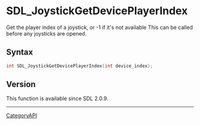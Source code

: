 = SDL_JoystickGetDevicePlayerIndex =

Get the player index of a joystick, or -1 if it's not available This can be called before any joysticks are opened.

== Syntax ==

<syntaxhighlight lang='c'>
int SDL_JoystickGetDevicePlayerIndex(int device_index);
</syntaxhighlight>

== Version ==

This function is available since SDL 2.0.9.

----
[[CategoryAPI]]


